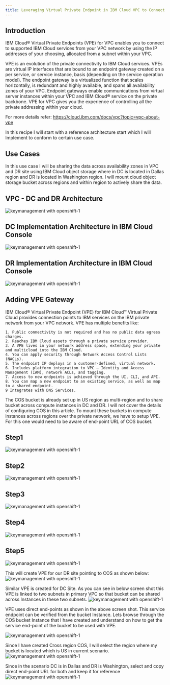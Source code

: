 ```yaml
---
title: Leveraging Virtual Private Endpoint in IBM Cloud VPC to Connect IBM Cloud Object Storage
---
```



<PageDescription>


</PageDescription>

## Introduction
IBM Cloud® Virtual Private Endpoints (VPE) for VPC enables you to connect to supported IBM Cloud services from your VPC network by using the IP addresses of your choosing, allocated from a subnet within your VPC.

VPE is an evolution of the private connectivity to IBM Cloud services. VPEs are virtual IP interfaces that are bound to an endpoint gateway created on a per service, or service instance, basis (depending on the service operation model). The endpoint gateway is a virtualized function that scales horizontally, is redundant and highly available, and spans all availability zones of your VPC. Endpoint gateways enable communications from virtual server instances within your VPC and IBM Cloud® service on the private backbone. VPE for VPC gives you the experience of controlling all the private addressing within your cloud.

For more details refer: https://cloud.ibm.com/docs/vpc?topic=vpc-about-vpe

In this recipe I will start with a reference architecture start which I will Implement to conform to certain use case.

## Use Cases
In this use case I will be sharing the data across availability zones in VPC and DR site using IBM Cloud object storage where in DC is located in Dallas region and DR is located in Washington region. I will mount cloud object storage bucket across regions and within region to actively share the data.

## VPC - DC and DR Architecture
![keymanagement with openshift-1](images/Arch_Plain.jpg)

## DC Implementation Architecture in IBM Cloud Console
![keymanagement with openshift-1](images/VPC_Layout.jpg)

## DR Implementation Architecture in IBM Cloud Console
![keymanagement with openshift-1](images/VPC_DR_Layout.jpg)

## Adding VPE Gateway 

IBM Cloud® Virtual Private Endpoint (VPE) for IBM Cloud™ Virtual Private Cloud provides connection points to IBM services on the IBM private network from your VPC network. VPE has multiple benefits like:

    1. Public connectivity is not required and has no public data egress charges.
    2. Reaches IBM Cloud assets through a private service provider.
    3. A VPE lives in your network address space, extending your private and multicloud into the IBM Cloud.
    4. You can apply security through Network Access Control Lists (NACLs).
    5. The endpoint IP deploys in a customer-defined, virtual network.
    6. Includes platform integration to VPC – Identity and Access Management (IAM), network ACLs, and tagging.
    7. Access to new endpoints is achieved through the UI, CLI, and API.
    8. You can map a new endpoint to an existing service, as well as map to a shared endpoint.
    9 Integrates with DNS Services.

 

The COS bucket is already set up in US region as multi-region and to share bucket across compute instances in DC and DR. I will not cover the details of configuring COS in this article. To mount these buckets in compute instances across regions over the private network, we have to setup VPE. For this one would need to be aware of end-point URL of COS bucket.

## Step1
![keymanagement with openshift-1](images/VPE_gateway.jpg)

## Step2
![keymanagement with openshift-1](images/VPE2.jpg)

## Step3
![keymanagement with openshift-1](images/VPE3.jpg)

## Step4
![keymanagement with openshift-1](images/VPE4.jpg)

## Step5
![keymanagement with openshift-1](images/VPE5.jpg)

This will create VPE for our DR site pointing to COS as shown below:
![keymanagement with openshift-1](images/VPE6.jpg)

Similar VPE is created for DC Site. As you can see in below screen shot this VPE is linked to two subnets in primary VPC so that bucket can be shared across Instances in these two subnets.
![keymanagement with openshift-1](images/VPE7.jpg)

VPE uses direct end-points as shown in the above screen shot. This service endpoint can be verified from the bucket Instance. Lets browse through the COS bucket Instance that I have created and understand on how to get the service end-point of the bucket to be used with VPE.

![keymanagement with openshift-1](images/COS_0.jpg)

Since I have created Cross region COS, I will select the region where my bucket is located which is US in current scenario.
![keymanagement with openshift-1](images/COS_5.jpg)

Since in the scenario DC is in Dallas and DR is Washington, select and copy direct end-point URL for both and keep it for reference
![keymanagement with openshift-1](images/COS_6.jpg)







